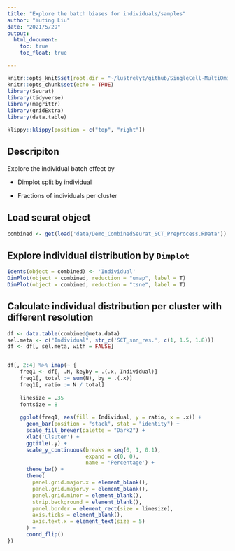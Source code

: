 ```yaml
---
title: "Explore the batch biases for individuals/samples"
author: "Yuting Liu"
date: "2021/5/29"
output:
  html_document:
    toc: true
    toc_float: true

---
```




```r
knitr::opts_knit$set(root.dir = "~/lustrelyt/github/SingleCell-MultiOmics_Process_Visualization")
knitr::opts_chunk$set(echo = TRUE)
library(Seurat)
library(tidyverse)
library(magrittr)
library(gridExtra)
library(data.table)
```

```r
klippy::klippy(position = c("top", "right"))
```

## Descripiton

Explore the individual batch effect by 

* Dimplot split by individual

* Fractions of individuals per cluster


## Load seurat object

```r
combined <- get(load('data/Demo_CombinedSeurat_SCT_Preprocess.RData'))
```

## Explore individual distribution by `Dimplot`

```r
Idents(object = combined) <- 'Individual'
DimPlot(object = combined, reduction = "umap", label = T) 
DimPlot(object = combined, reduction = "tsne", label = T) 
```

## Calculate individual distribution per cluster with different resolution

```r
df <- data.table(combined@meta.data)
sel.meta <- c("Individual", str_c('SCT_snn_res.', c(1, 1.5, 1.8)))
df <- df[, sel.meta, with = FALSE]


df[, 2:4] %>% imap(~ {
    freq1 <- df[, .N, keyby = .(.x, Individual)]
    freq1[, total := sum(N), by = .(.x)]
    freq1[, ratio := N / total]
    
    linesize = .35
    fontsize = 8
    
    ggplot(freq1, aes(fill = Individual, y = ratio, x = .x)) +
      geom_bar(position = "stack", stat = "identity") +
      scale_fill_brewer(palette = "Dark2") +
      xlab('Clsuter') +
      ggtitle(.y) +
      scale_y_continuous(breaks = seq(0, 1, 0.1),
                         expand = c(0, 0),
                         name = 'Percentage') +
      theme_bw() +
      theme(
        panel.grid.major.x = element_blank(),
        panel.grid.major.y = element_blank(),
        panel.grid.minor = element_blank(),
        strip.background = element_blank(),
        panel.border = element_rect(size = linesize),
        axis.ticks = element_blank(),
        axis.text.x = element_text(size = 5)
      ) +
      coord_flip()
})

```

